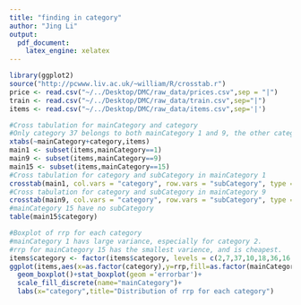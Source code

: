 ```yaml
---
title: "finding in category"
author: "Jing Li"
output: 
  pdf_document: 
    latex_engine: xelatex
---
```


```r
library(ggplot2)
source("http://pcwww.liv.ac.uk/~william/R/crosstab.r")
price <- read.csv("~/../Desktop/DMC/raw_data/prices.csv",sep = "|")
train <- read.csv("~/../Desktop/DMC/raw_data/train.csv",sep="|")
items <- read.csv("~/../Desktop/DMC/raw_data/items.csv",sep='|')
```

```r
#Cross tabulation for mainCategory and category
#Only category 37 belongs to both mainCategory 1 and 9, the other categories are unique for each mainCategory
xtabs(~mainCategory+category,items)
main1 <- subset(items,mainCategory==1)
main9 <- subset(items,mainCategory==9)
main15 <- subset(items,mainCategory==15)
#Cross tabulation for category and subCategory in mainCategory 1
crosstab(main1, col.vars = "category", row.vars = "subCategory", type = "f")
#Cross tabulation for category and subCategory in mainCategory 9
crosstab(main9, col.vars = "category", row.vars = "subCategory", type = "f")
#mainCategory 15 have no subCategory
table(main15$category)
```

```r
#Boxplot of rrp for each category
#mainCategory 1 havs large variance, especially for category 2.
#rrp for mainCategory 15 has the smallest varience, and is cheapest.
items$category <- factor(items$category, levels = c(2,7,37,10,18,36,16,24,30,33))
ggplot(items,aes(x=as.factor(category),y=rrp,fill=as.factor(mainCategory)))+
  geom_boxplot()+stat_boxplot(geom ='errorbar')+
  scale_fill_discrete(name="mainCategory")+
  labs(x="category",title="Distribution of rrp for each category")

```